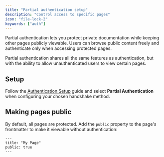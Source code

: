 ```yaml
---
title: "Partial authentication setup"
description: "Control access to specific pages"
icon: "file-lock-2"
keywords: ["auth"]
---
```


Partial authentication lets you protect private documentation while keeping other pages publicly viewable. Users can browse public content freely and authenticate only when accessing protected pages.

Partial authentication shares all the same features as authentication, but with the ability to allow unauthenticated users to view certain pages.

## Setup

Follow the [Authentication Setup](/authentication-personalization/authentication-setup) guide and select **Partial Authentication** when configuring your chosen handshake method.

## Making pages public

By default, all pages are protected. Add the `public` property to the page's frontmatter to make it viewable without authentication:

```mdx
---
title: "My Page"
public: true
---
```
